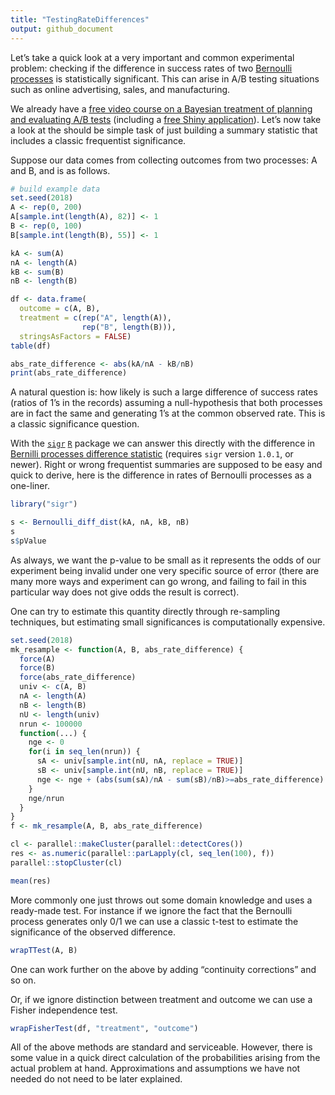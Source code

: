 ```yaml
---
title: "TestingRateDifferences"
output: github_document
---
```


Let's take a quick look at a very important and common experimental problem: checking if the difference in success rates of two [Bernoulli processes](https://en.wikipedia.org/wiki/Bernoulli_process) is statistically significant.  This can arise in A/B testing situations such as online advertising, sales, and manufacturing.

We already have a [free video course on a Bayesian treatment of planning and evaluating A/B tests](http://www.win-vector.com/blog/2016/02/free-video-course-applied-bayesian-ab-testing-in-r/) (including a [free Shiny application](https://github.com/WinVector/CampaignPlanner_v3)).  Let's now take a look at the should be simple task of just building a summary statistic that includes a classic frequentist significance.

Suppose our data comes from collecting outcomes from two processes: A and B, and is as follows.


```r
# build example data
set.seed(2018)
A <- rep(0, 200)
A[sample.int(length(A), 82)] <- 1
B <- rep(0, 100)
B[sample.int(length(B), 55)] <- 1

kA <- sum(A)
nA <- length(A)
kB <- sum(B)
nB <- length(B)

df <- data.frame(
  outcome = c(A, B), 
  treatment = c(rep("A", length(A)), 
                rep("B", length(B))),
  stringsAsFactors = FALSE)
table(df)

abs_rate_difference <- abs(kA/nA - kB/nB)
print(abs_rate_difference)
```

A natural question is: how likely is such a large difference of success rates (ratios of 1's in the records) assuming a null-hypothesis that both processes are in fact the same and generating 1's at the common observed rate.  This is a classic significance question.

With the [`sigr`]( https://CRAN.R-project.org/package=sigr) [`R`](https://www.r-project.org) package we can answer this directly with the difference in [Bernilli processes difference statistic](https://winvector.github.io/sigr/reference/Bernoulli_diff_dist.html) (requires `sigr` version `1.0.1`, or newer).  Right or wrong frequentist summaries are supposed to be easy and quick to derive, here is the difference in rates of Bernoulli processes as a one-liner.


```r
library("sigr")

s <- Bernoulli_diff_dist(kA, nA, kB, nB)
s
s$pValue
```

As always, we want the p-value to be small as it represents the odds of our experiment being invalid under one very specific source of error (there are many more ways and experiment can go wrong, and failing to fail in this particular way does not give odds the result is correct).

One can try to estimate this quantity directly through re-sampling techniques, but estimating small significances is computationally expensive.

```r
set.seed(2018)
mk_resample <- function(A, B, abs_rate_difference) {
  force(A)
  force(B)
  force(abs_rate_difference)
  univ <- c(A, B)
  nA <- length(A)
  nB <- length(B)
  nU <- length(univ)
  nrun <- 100000
  function(...) {
    nge <- 0
    for(i in seq_len(nrun)) {
      sA <- univ[sample.int(nU, nA, replace = TRUE)]
      sB <- univ[sample.int(nU, nB, replace = TRUE)]
      nge <- nge + (abs(sum(sA)/nA - sum(sB)/nB)>=abs_rate_difference)
    }
    nge/nrun
  }
}
f <- mk_resample(A, B, abs_rate_difference)

cl <- parallel::makeCluster(parallel::detectCores())
res <- as.numeric(parallel::parLapply(cl, seq_len(100), f))
parallel::stopCluster(cl)

mean(res)
```

More commonly one just throws out some domain knowledge and uses a ready-made test.  For instance if we ignore the fact that the Bernoulli process generates only 0/1 we can use a classic t-test to estimate the significance of the observed difference.

```r
wrapTTest(A, B)
```

One can work further on the above by adding "continuity corrections" and so on.

Or, if we ignore distinction between treatment and outcome we can use a Fisher independence test.

```r
wrapFisherTest(df, "treatment", "outcome")
```

All of the above methods are standard and serviceable.  However, there is some value in a quick direct calculation of the probabilities arising from the actual problem at hand.  Approximations and assumptions we have not needed do not need to be later explained.



